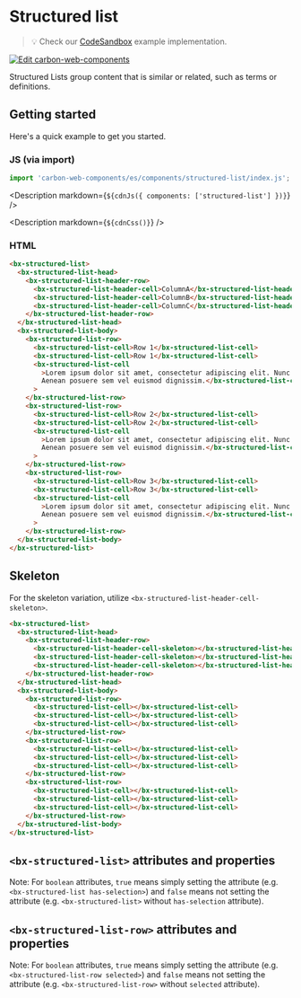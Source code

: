 
# Structured list

> 💡 Check our
> [CodeSandbox](https://codesandbox.io/s/github/carbon-design-system/carbon-web-components/tree/main/examples/codesandbox/basic/components/structured-list)
> example implementation.

[![Edit carbon-web-components](https://codesandbox.io/static/img/play-codesandbox.svg)](https://codesandbox.io/s/github/carbon-design-system/carbon-web-components/tree/main/examples/codesandbox/basic/components/structured-list)

Structured Lists group content that is similar or related, such as terms or definitions.

## Getting started

Here's a quick example to get you started.

### JS (via import)

```javascript
import 'carbon-web-components/es/components/structured-list/index.js';
```

<Description markdown={`${cdnJs({ components: ['structured-list'] })}`} />

<Description markdown={`${cdnCss()}`} />

### HTML

```html
<bx-structured-list>
  <bx-structured-list-head>
    <bx-structured-list-header-row>
      <bx-structured-list-header-cell>ColumnA</bx-structured-list-header-cell>
      <bx-structured-list-header-cell>ColumnB</bx-structured-list-header-cell>
      <bx-structured-list-header-cell>ColumnC</bx-structured-list-header-cell>
    </bx-structured-list-header-row>
  </bx-structured-list-head>
  <bx-structured-list-body>
    <bx-structured-list-row>
      <bx-structured-list-cell>Row 1</bx-structured-list-cell>
      <bx-structured-list-cell>Row 1</bx-structured-list-cell>
      <bx-structured-list-cell
        >Lorem ipsum dolor sit amet, consectetur adipiscing elit. Nunc dui magna, finibus id tortor sed, aliquet bibendum augue.
        Aenean posuere sem vel euismod dignissim.</bx-structured-list-cell
      >
    </bx-structured-list-row>
    <bx-structured-list-row>
      <bx-structured-list-cell>Row 2</bx-structured-list-cell>
      <bx-structured-list-cell>Row 2</bx-structured-list-cell>
      <bx-structured-list-cell
        >Lorem ipsum dolor sit amet, consectetur adipiscing elit. Nunc dui magna, finibus id tortor sed, aliquet bibendum augue.
        Aenean posuere sem vel euismod dignissim.</bx-structured-list-cell
      >
    </bx-structured-list-row>
    <bx-structured-list-row>
      <bx-structured-list-cell>Row 3</bx-structured-list-cell>
      <bx-structured-list-cell>Row 3</bx-structured-list-cell>
      <bx-structured-list-cell
        >Lorem ipsum dolor sit amet, consectetur adipiscing elit. Nunc dui magna, finibus id tortor sed, aliquet bibendum augue.
        Aenean posuere sem vel euismod dignissim.</bx-structured-list-cell
      >
    </bx-structured-list-row>
  </bx-structured-list-body>
</bx-structured-list>
```

## Skeleton

For the skeleton variation, utilize `<bx-structured-list-header-cell-skeleton>`.

```html
<bx-structured-list>
  <bx-structured-list-head>
    <bx-structured-list-header-row>
      <bx-structured-list-header-cell-skeleton></bx-structured-list-header-cell-skeleton>
      <bx-structured-list-header-cell-skeleton></bx-structured-list-header-cell-skeleton>
      <bx-structured-list-header-cell-skeleton></bx-structured-list-header-cell-skeleton>
    </bx-structured-list-header-row>
  </bx-structured-list-head>
  <bx-structured-list-body>
    <bx-structured-list-row>
      <bx-structured-list-cell></bx-structured-list-cell>
      <bx-structured-list-cell></bx-structured-list-cell>
      <bx-structured-list-cell></bx-structured-list-cell>
    </bx-structured-list-row>
    <bx-structured-list-row>
      <bx-structured-list-cell></bx-structured-list-cell>
      <bx-structured-list-cell></bx-structured-list-cell>
      <bx-structured-list-cell></bx-structured-list-cell>
    </bx-structured-list-row>
    <bx-structured-list-row>
      <bx-structured-list-cell></bx-structured-list-cell>
      <bx-structured-list-cell></bx-structured-list-cell>
      <bx-structured-list-cell></bx-structured-list-cell>
    </bx-structured-list-row>
  </bx-structured-list-body>
</bx-structured-list>
```

## `<bx-structured-list>` attributes and properties

Note: For `boolean` attributes, `true` means simply setting the attribute (e.g. `<bx-structured-list has-selection>`) and `false` means not setting the attribute (e.g. `<bx-structured-list>` without `has-selection` attribute).

<Props of="bx-structured-list" />

## `<bx-structured-list-row>` attributes and properties

Note: For `boolean` attributes, `true` means simply setting the attribute (e.g. `<bx-structured-list-row selected>`) and `false` means not setting the attribute (e.g. `<bx-structured-list-row>` without `selected` attribute).

<Props of="bx-structured-list-row" />
